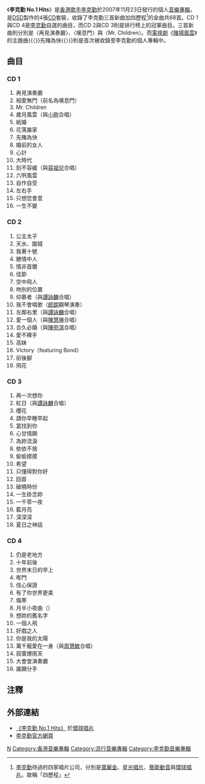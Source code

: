 {{Infobox Album
| Name = 李克勤 No.1 Hits
| Original_name = 
| Type = 精選輯
| Longtype =
| Artist = [[李克勤|李克勤]]
| Cover =  No1 Hits.jpg
| Released = 2007年11月23日
| Recorded = <!--錄製日期-->
| Genre = [[粵語流行音樂|粵語流行]]、[[國語流行|中文流行]]
| Length = <!--歌曲總長度（時間）-->
| Label = [[環球唱片_(香港)|環球唱片]]
| Producer = <!--製作人-->
| Reviews = 
| Last album = [[My_Cup_of_Tea|My Cup of Tea]]<br />（2007年）
| This album ='''李克勤 No.1 Hits'''<br />（2007年）
| Next album = [[Today_Special|Today Special]]<br />（2009年）
}}

《'''李克勤 No.1 Hits'''》是[[香港歌手|香港歌手]][[李克勤|李克勤]]於2007年11月23日發行的個人[[音樂專輯|音樂專輯]]，是[[DSD|DSD]]製作的4張[[CD|CD]]套裝，收錄了李克勤三首新曲加四歷程<ref>[[李克勤|李克勤]]待過的四家唱片公司，分別是[[寶麗金|寶麗金]]、[[星光唱片|星光唱片]]、[[藝能動音|藝能動音]]與[[環球唱片_(香港)|環球唱片]]。故稱「四歷程」</ref>的金曲共68首。CD 1與CD 4是[[李克勤|李克勤]]自選的曲目，而CD 2與CD 3則是排行榜上的冠軍曲目。三首新曲則分別是〈再見演奏廳〉、〈嘆息門〉與〈Mr. Children〉。而[[電視劇|電視劇]]《[[賭場風雲|賭場風雲]]》的主題曲{{〈}}先賭為快{{〉}}則是首次被收錄至李克勤的個人專輯中。

==曲目==
===CD 1===
#再見演奏廳
#相愛無門（前名為嘆息門）
#Mr. Children
#歲月風雲（與[[小剛|小剛]]合唱）
#紙婚
#花落誰家
#先賭為快
#婚前的女人
#心計
#大時代
#刻不容緩（與[[容祖兒|容祖兒]]合唱）
#六呎風雲
#自作自受
#左右手
#只想您會意
#一生不變

===CD 2===
#公主太子
#天水、圍城
#我著十號
#勝情中人
#情非首爾
#佳節
#空中飛人
#吻別的位置
#仰慕者（與[[譚詠麟|譚詠麟]]合唱）
#我不會唱歌（[[郎朗|郎朗]]鋼琴演奏）
#左鄰右里（與[[譚詠麟|譚詠麟]]合唱）
#愛一個人（與[[陳慧琳|陳慧琳]]合唱）
#合久必婚（與[[陳苑淇|陳苑淇]]合唱）
#愛不釋手
#高妹
#Victory（featuring Bond）
#前後腳
#飛花

===CD 3===
#再一次想你
#紅日（與[[譚詠麟|譚詠麟]]合唱）
#櫻花
#請你早睡早起
#當找到你
#心甘情願
#為妳流淚
#依依不捨
#偷偷摸摸
#希望
#只懂得對你好
#回首
#破曉時份
#一生掛念妳
#一千零一夜
#藍月亮
#深深深
#夏日之神話

===CD 4===
#仍是老地方
#十年前後
#世界末日的早上
#嘭門
#信心保證
#有了你世界更美
#傷寒
#月半小夜曲（{{lang|en|HKPO Live}}）
#想妳的舊名字
#一個人飛
#好戲之人
#你是我的太陽
#萬千寵愛在一身（與[[周慧敏|周慧敏]]合唱）
#寂寞煙雨天
#大會堂演奏廳
#誰願分手

==注釋==
<div class="references-small">
<references />
</div>

==外部連結==
*[http://www.umg.com.hk/chinese_detail.php?newrelease_no=932&company_id=1 《李克勤 No.1 Hits》] {{Wayback|url=http://www.umg.com.hk/chinese_detail.php?newrelease_no=932&company_id=1 |date=20071218221016 }}於[http://www.umg.com.hk/ 環球唱片] {{Wayback|url=http://www.umg.com.hk/ |date=20060612201936 }}
*[https://web.archive.org/web/20050317051540/http://www.hackenleenet.com/ 李克勤官方網頁]

{{李克勤}}
[[Category:2007年音樂專輯|N]]
[[Category:香港音樂專輯|Category:香港音樂專輯]]
[[Category:流行音樂專輯|Category:流行音樂專輯]]
[[Category:李克勤音樂專輯|Category:李克勤音樂專輯]]